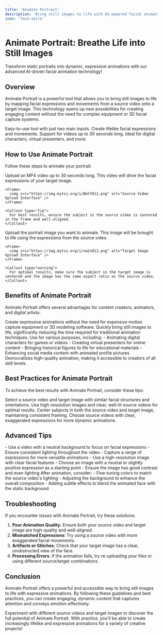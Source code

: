 ```yaml
---
title: 'Animate Portrait'
description: 'Bring still images to life with AI-powered facial animation'
icon: 'face-smile'
---
```


# Animate Portrait: Breathe Life into Still Images

<Tip>
  Transform static portraits into dynamic, expressive animations with our advanced AI-driven facial animation technology!
</Tip>

## Overview

Animate Portrait is a powerful tool that allows you to bring still images to life by mapping facial expressions and movements from a source video onto a target image. This technology opens up new possibilities for creating engaging content without the need for complex equipment or 3D facial capture systems.

<CardGroup cols={2}>
  <Card title="Simple Interface" icon="sliders">
    Easy-to-use tool with just two main inputs.
  </Card>
  <Card title="Expressive Animations" icon="face-smile">
    Create lifelike facial expressions and movements.
  </Card>
  <Card title="Flexible Input" icon="file-video">
    Support for videos up to 30 seconds long.
  </Card>
  <Card title="Diverse Applications" icon="icons">
    Ideal for digital characters, virtual presenters, and more.
  </Card>
</CardGroup>

## How to Use Animate Portrait

Follow these steps to animate your portrait:

<Steps>
  <Step title="Add Source Video" icon="film">
    Upload an MP4 video up to 30 seconds long. This video will drive the facial expressions of your target image.
    
    <Frame>
      <img src="https://img.mytsi.org/i/BmtY811.png" alt="Source Video Upload Interface" />
    </Frame>
    
    <Callout type="tip">
      For best results, ensure the subject in the source video is centered in the frame and well-aligned.
    </Callout>
  </Step>
  
  <Step title="Add Target Image" icon="image">
    Upload the portrait image you want to animate. This image will be brought to life using the expressions from the source video.
    
    <Frame>
      <img src="https://img.mytsi.org/i/xw2s812.png" alt="Target Image Upload Interface" />
    </Frame>
    
    <Callout type="warning">
      For optimal results, make sure the subject in the target image is centered and the image has the same aspect ratio as the source video.
    </Callout>
  </Step>
</Steps>

## Benefits of Animate Portrait

Animate Portrait offers several advantages for content creators, animators, and digital artists:

<AccordionGroup>
  <Accordion title="Cost-Effective Animation" icon="piggy-bank">
    Create expressive animations without the need for expensive motion capture equipment or 3D modeling software.
  </Accordion>
  
  <Accordion title="Time-Saving Solution" icon="clock">
    Quickly bring still images to life, significantly reducing the time required for traditional animation techniques.
  </Accordion>
  
  <Accordion title="Versatile Applications" icon="palette">
    Use for various purposes, including:
    - Animating digital characters for games or videos
    - Creating virtual presenters for online content
    - Bringing historical figures to life for educational materials
    - Enhancing social media content with animated profile pictures
  </Accordion>
  
  <Accordion title="Accessible Technology" icon="universal-access">
    Democratizes high-quality animation, making it accessible to creators of all skill levels.
  </Accordion>
</AccordionGroup>

## Best Practices for Animate Portrait

To achieve the best results with Animate Portrait, consider these tips:

<CardGroup cols={2}>
  <Card title="Choose Compatible Source and Target" icon="check-double">
    Select a source video and target image with similar facial structures and orientations.
  </Card>
  <Card title="Ensure High-Quality Inputs" icon="star">
    Use high-resolution images and clear, well-lit source videos for optimal results.
  </Card>
  <Card title="Mind the Framing" icon="crop">
    Center subjects in both the source video and target image, maintaining consistent framing.
  </Card>
  <Card title="Consider Facial Features" icon="eye">
    Choose source videos with clear, exaggerated expressions for more dynamic animations.
  </Card>
</CardGroup>

## Advanced Tips

<AccordionGroup>
  <Accordion title="Preparing Your Source Video" icon="video">
    - Use a video with a neutral background to focus on facial expressions
    - Ensure consistent lighting throughout the video
    - Capture a range of expressions for more versatile animations
  </Accordion>
  
  <Accordion title="Optimizing Your Target Image" icon="image">
    - Use a high-resolution image with clear facial features
    - Choose an image with a neutral or slightly positive expression as a starting point
    - Ensure the image has good contrast and even lighting
  </Accordion>
  
  <Accordion title="Post-Processing" icon="gears">
    After animation, consider:
    - Fine-tuning colors to match the source video's lighting
    - Adjusting the background to enhance the overall composition
    - Adding subtle effects to blend the animated face with the static background
  </Accordion>
</AccordionGroup>

## Troubleshooting

If you encounter issues with Animate Portrait, try these solutions:

1. **Poor Animation Quality**: Ensure both your source video and target image are high-quality and well-aligned.
2. **Mismatched Expressions**: Try using a source video with more exaggerated facial movements.
3. **Artifacts or Glitches**: Check that your target image has a clear, unobstructed view of the face.
4. **Processing Errors**: If the animation fails, try re-uploading your files or using different source/target combinations.

## Conclusion

Animate Portrait offers a powerful and accessible way to bring still images to life with expressive animations. By following these guidelines and best practices, you can create engaging, dynamic content that captures attention and conveys emotion effectively.

<Callout type="tip">
  Experiment with different source videos and target images to discover the full potential of Animate Portrait. With practice, you'll be able to create increasingly lifelike and expressive animations for a variety of creative projects!
</Callout>